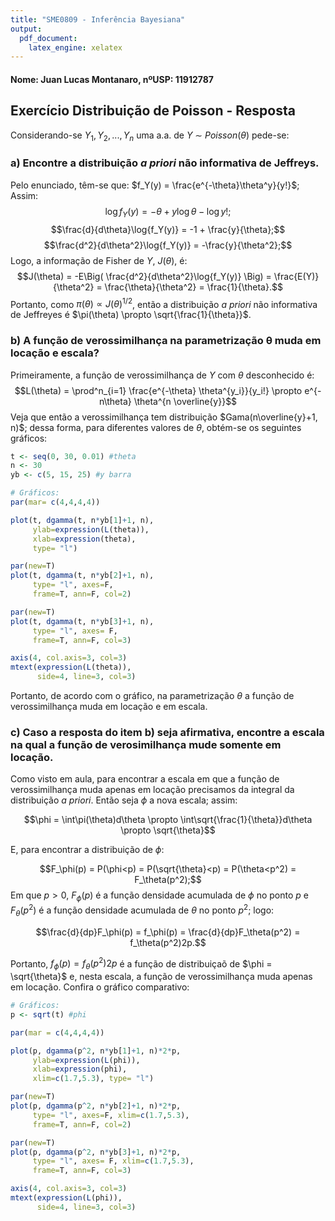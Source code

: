 ---
title: "SME0809 - Inferência Bayesiana"
output: 
  pdf_document:
    latex_engine: xelatex
---

#### Nome: Juan Lucas Montanaro, nºUSP: 11912787

## Exercício Distribuição de Poisson - Resposta

  Considerando-se $Y_1, Y_2, ..., Y_n$ uma a.a. de $Y$ ∼ $Poisson(\theta)$ pede-se:
  
### a) Encontre a distribuição _a priori_ não informativa de Jeffreys.

  Pelo enunciado, têm-se que: $f_Y(y) = \frac{e^{-\theta}\theta^y}{y!}$;
  Assim:
$$\log{f_Y(y)} = -\theta + y\log{\theta}-\log{y!};$$
$$\frac{d}{d\theta}\log{f_Y(y)} = -1 + \frac{y}{\theta};$$
$$\frac{d^2}{d\theta^2}\log{f_Y(y)} = -\frac{y}{\theta^2};$$
  Logo, a informação de Fisher de $Y$, $J(\theta)$, é:
$$J(\theta) = -E\Big( \frac{d^2}{d\theta^2}\log{f_Y(y)} \Big) = \frac{E(Y)}{\theta^2} = \frac{\theta}{\theta^2} = \frac{1}{\theta}.$$
  Portanto, como $\pi(\theta) \propto J(\theta)^{1/2}$, então a distribuição _a priori_ não informativa de Jeffreyes é $\pi(\theta) \propto \sqrt{\frac{1}{\theta}}$.
  
### b) A função de verossimilhança na parametrização θ muda em locação e escala?

  Primeiramente, a função de verossimilhança de $Y$ com $\theta$ desconhecido é:
$$L(\theta) = \prod^n_{i=1} \frac{e^{-\theta} \theta^{y_i}}{y_i!} \propto  e^{-n\theta} \theta^{n \overline{y}}$$
  Veja que então a verossimilhança tem distribuição $Gama(n\overline{y}+1, n)$; dessa forma, para diferentes valores de $\theta$, obtém-se os seguintes gráficos:
  
```{r plotVero}
t <- seq(0, 30, 0.01) #theta
n <- 30
yb <- c(5, 15, 25) #y barra

# Gráficos:
par(mar= c(4,4,4,4))

plot(t, dgamma(t, n*yb[1]+1, n),
     ylab=expression(L(theta)),
     xlab=expression(theta),
     type= "l")

par(new=T)
plot(t, dgamma(t, n*yb[2]+1, n),
     type= "l", axes=F,
     frame=T, ann=F, col=2)

par(new=T)
plot(t, dgamma(t, n*yb[3]+1, n),
     type= "l", axes= F,
     frame=T, ann=F, col=3)

axis(4, col.axis=3, col=3)
mtext(expression(L(theta)),
      side=4, line=3, col=3)
```

  Portanto, de acordo com o gráfico, na parametrização $\theta$ a função de verossimilhança muda em locação e em escala.
  
### c) Caso a resposta do item b) seja afirmativa, encontre a escala na qual a função de verosimilhança mude somente em locação.

  Como visto em aula, para encontrar a escala em que a função de verossimilhança muda apenas em locação precisamos da integral da distribuição _a priori_. Então seja $\phi$ a nova escala; assim:
  
$$\phi = \int\pi(\theta)d\theta \propto \int\sqrt{\frac{1}{\theta}}d\theta \propto \sqrt{\theta}$$
  
  E, para encontrar a distribuição de $\phi$:
  
$$F_\phi(p) = P(\phi<p) = P(\sqrt{\theta}<p) = P(\theta<p^2) = F_\theta(p^2);$$
  Em que $p>0$, $F_\phi(p)$ é a função densidade acumulada de $\phi$ no ponto $p$ e $F_\theta(p^2)$ é a função densidade acumulada de $\theta$ no ponto $p^2$; logo:

$$\frac{d}{dp}F_\phi(p) = f_\phi(p) = \frac{d}{dp}F_\theta(p^2) = f_\theta(p^2)2p.$$
  
  Portanto, $f_\phi(p)=f_\theta(p^2)2p$ é a função de distribuiçaõ de $\phi = \sqrt{\theta}$ e, nesta escala, a função de verossimilhança muda apenas em locação. Confira o gráfico comparativo:
  
```{r plotVeroPhi}
# Gráficos:
p <- sqrt(t) #phi

par(mar = c(4,4,4,4))

plot(p, dgamma(p^2, n*yb[1]+1, n)*2*p,
     ylab=expression(L(phi)),
     xlab=expression(phi),
     xlim=c(1.7,5.3), type= "l")

par(new=T)
plot(p, dgamma(p^2, n*yb[2]+1, n)*2*p,
     type= "l", axes=F, xlim=c(1.7,5.3),
     frame=T, ann=F, col=2)

par(new=T)
plot(p, dgamma(p^2, n*yb[3]+1, n)*2*p,
     type= "l", axes= F, xlim=c(1.7,5.3),
     frame=T, ann=F, col=3)

axis(4, col.axis=3, col=3)
mtext(expression(L(phi)),
      side=4, line=3, col=3)
```